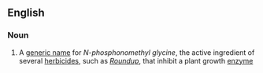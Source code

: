 ==English==

===Noun===
{{wikipedia}}
{{en-noun}}

# A [[generic name]] for ''N-phosphonomethyl glycine'', the active ingredient of several [[herbicide]]s, such as ''[[w:Roundup|Roundup]]'', that inhibit a plant growth [[enzyme]]
